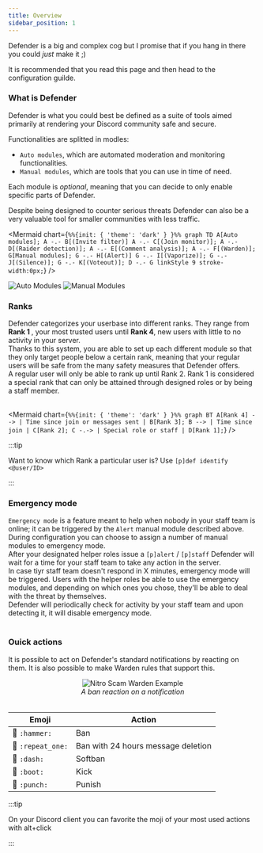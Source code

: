 ```yaml
---
title: Overview
sidebar_position: 1
---
```




Defender is a big and complex cog but I promise that if you hang in there you could <i>just</i> make it ;)

It is recommended that you read this page and then head to the configuration guilde.

### What is Defender

Defender is what you could best be defined as a suite of tools aimed primarily at rendering your Discord community 
safe and secure.

Functionalities are splitted in modles:

* `Auto modules`, which are automated moderation and monitoring functionalities.
* `Manual modules`, which are tools that you can use in time of need.

Each module is <i>optional</i>, meaning that you can decide to only enable specific parts of Defender.

Despite being designed to counter serious threats Defender can also be a very valuable tool for smaller 
communities with less traffic.

<Mermaid
  chart={`
    %%{init: { 'theme': 'dark' } }%%
    graph TD
        A[Auto modules];
        A -.- B[(Invite filter)]
        A -.- C[(Join monitor)];
        A -.- D[(Raider detection)];
        A -.- E[(Comment analysis)];
        A -.- F[(Warden)];
        G[Manual modules];
        G -.- H[(Alert)]
        G -.- I[(Vaporize)];
        G -.- J[(Silence)];
        G -.- K[(Voteout)];
        D -.- G
        linkStyle 9 stroke-width:0px;
`}
/>

<Tabs>
    <TabItem value="auto" label="Auto Modules" default>
    <img src={atm} alt="Auto Modules" />
    </TabItem>
    <TabItem value="manual" label="Manual Modules">
    <img src={mtm} alt="Manual Modules" />
    </TabItem>
</Tabs>

### Ranks

Defender categorizes your userbase into different ranks. They range from <b>Rank 1 </b>, your most trusted users until 
<b>Rank 4</b>, new users with little to no activity in your server. <br />
Thanks to this system, you are able to set up each different module so that they only target people below a certain rank, 
meaning that your regular users will be safe from the many safety measures that Defender offers. <br />
A regular user will only be able to rank up until Rank 2. Rank 1 is considered a special rank that can only be attained 
through designed roles or by being a staff member. <br /> <br />

<Mermaid
  chart={`
    %%{init: { 'theme': 'dark' } }%%
    graph BT
        A[Rank 4] --> | Time since join or messages sent | B[Rank 3];
        B --> | Time since join | C[Rank 2];
        C -.-> | Special role or staff | D[Rank 1];
`}
/>

:::tip

Want to know which Rank a particular user is? Use `[p]def identify <@user/ID>`

:::

### Emergency mode

`Emergency mode` is a feature meant to help when nobody in your staff team is online; it can be 
triggered by the `Alert` manual module described above. <br />
During configuration you can choose to assign a number of manual modules to emergency mode. <br />
After your designated helper roles issue a `[p]alert` / `[p]staff` Defender will wait for a time for your staff team to take any 
action in the server. <br /> 
In case tiyr staff team doesn't respond in X minutes, emergency mode will be triggered. Users 
with the helper roles be able to use the emergency modules, and depending on which ones you chose, they'll 
be able to deal with the threat by themselves. <br />
Defender will periodically check for activity by your staff team and upon detecting it, it will disable emergency mode. <br /> <br />

### Ouick actions

It is possible to act on Defender's standard notifications by reacting on them. It is also possible to make Warden rules that support this. <br />

<center> <img src={nse} class="centerImage" alt="Nitro Scam Warden Example" /> <br /> <i> A ban reaction on a notification </i> <br /> </center> <br />

| Emoji               | Action                          |
| ------------------- | ------------------------------------ |
| 🔨 `:hammer:`      | Ban |
| 🔂 `:repeat_one:`  | Ban with 24 hours message deletion |
| 💨 `:dash:`        | Softban |
| 👢 `:boot:`        | Kick |
| 👊 `:punch:`       | Punish |

:::tip

On your Discord client you can favorite the moji of your most used actions with alt+click

:::